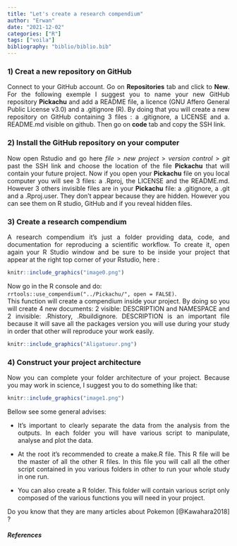 ```yaml
---
title: "Let's create a research compendium"
author: "Erwan"
date: "2021-12-02"
categories: ["R"]
tags: ["voila"]
bibliography: "biblio/biblio.bib"
---
```


<style> body {text-align: justify} </style>

### 1) Creat a new repository on GitHub  

Connect to your GitHub account. Go on **Repositories** tab and click to **New**. For the following exemple I suggest you to name your new GitHub repository **Pickachu** and add a README file, a licence (GNU Affero General Public License v3.0) and a .gitignore (R). By doing that you will create a new repository on GitHub containing 3 files : a .gitignore, a LICENSE and a. README.md visible on github. Then go on **code** tab and copy the SSH link.  

### 2) Install the GitHub repository on your computer 

Now open Rstudio and go here *file* > *new project* > *version control* > *git* past the SSH link and choose the location of the file **Pickachu** that will contain your future project. 
Now if you open your **Pickachu** file on you local computer you will see 3 files: a .Rproj, the LICENSE and the README.md. However 3 others invisible files are in your **Pickachu** file: a .gitignore, a .git and a .Rproj.user. They don’t appear because they are hidden. However you can see them on R studio, GitHub and if you reveal hidden files. 

### 3) Create a research compendium

A research compendium it’s just a folder providing data, code, and documentation for reproducing a scientific workflow. To create it, open again your R Studio window and be sure to be inside your project that appear at the right top corner of your Rstudio, here : 

```r
knitr::include_graphics("image0.png")
```

Now go in the R console and do:  
`rrtools::use_compendium("../Pickachu/", open = FALSE)`.  
This function will create a compendium inside your project. By doing so you will create 4 new documents: 2 visible: DESCRIPTION and NAMESPACE and 2 invisible: .Rhistory, .Rbuildignore. DESCRIPTION is an important file because it will save all the packages version you will use during your study in order that other will reproduce your work easily. 

```r
knitr::include_graphics("Aligatueur.png")
```

### 4) Construct your project architecture  

Now you can complete your folder architecture of your project. Because you may work in science, I suggest you to do something like that: 

```r
knitr::include_graphics("image1.png")
```

Bellow see some general advises:  

* It’s important to clearly separate the data from the analysis from the outputs. In each folder you will have various script to manipulate, analyse and plot the data.    

* At the root it's recommended to create a make.R file. This R file will be the master of all the other R files. In this file you will call all the other script contained in you various folders in other to run your whole study in one run.    

* You can also create a R folder. This folder will contain various script only composed of the various functions you will need in your project.  

Do you know that they are many articles about Pokemon [@Kawahara2018] ? 

##### References 
